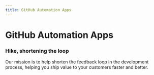 ```yaml
---
title: GitHub Automation Apps
---
```


# GitHub Automation Apps

### Hike, shortening the loop

Our mission is to help shorten the feedback loop in the development process, helping you ship value to your customers faster and better.
